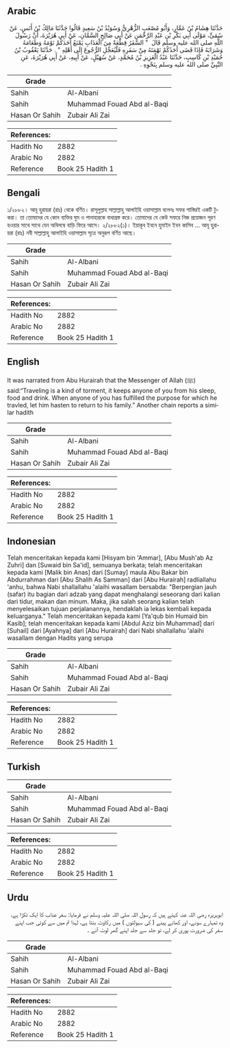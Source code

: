 ## Arabic


<div dir="rtl" lang="ar" style={{fontSize:'larger',backgroundColor:'#f8f9fa',padding:20}}>
حَدَّثَنَا هِشَامُ بْنُ عَمَّارٍ، وَأَبُو مُصْعَبٍ الزُّهْرِيُّ وَسُوَيْدُ بْنُ سَعِيدٍ قَالُوا حَدَّثَنَا مَالِكُ بْنُ أَنَسٍ، عَنْ سُمَىٍّ، مَوْلَى أَبِي بَكْرِ بْنِ عَبْدِ الرَّحْمَنِ عَنْ أَبِي صَالِحٍ السَّمَّانِ، عَنْ أَبِي هُرَيْرَةَ، أَنَّ رَسُولَ اللَّهِ صلى الله عليه وسلم قَالَ ‏ "‏ السَّفَرُ قِطْعَةٌ مِنَ الْعَذَابِ يَمْنَعُ أَحَدَكُمْ نَوْمَهُ وَطَعَامَهُ وَشَرَابَهُ فَإِذَا قَضَى أَحَدُكُمْ نَهْمَتَهُ مِنْ سَفَرِهِ فَلْيُعَجِّلِ الرُّجُوعَ إِلَى أَهْلِهِ ‏"‏ ‏.‏ حَدَّثَنَا يَعْقُوبُ بْنُ حُمَيْدِ بْنِ كَاسِبٍ، حَدَّثَنَا عَبْدُ الْعَزِيزِ بْنُ مُحَمَّدٍ، عَنْ سُهَيْلٍ، عَنْ أَبِيهِ، عَنْ أَبِي هُرَيْرَةَ، عَنِ النَّبِيِّ صلى الله عليه وسلم بِنَحْوِهِ ‏.‏
</div>
<div style={{backgroundColor:'#f8f9fa',padding:20, marginBottom: 10}}><table> <thead> <tr> <th>Grade</th> <th></th> </tr> </thead> <tbody> <tr><td>Sahih</td><td>Al-Albani</td></tr><tr><td>Sahih</td><td>Muhammad Fouad Abd al-Baqi</td></tr><tr><td>Hasan Or Sahih</td><td>Zubair Ali Zai</td></tr></tbody></table><table> <thead> <tr> <th>References:</th> <th></th> </tr> </thead> <tbody><tr><td>Hadith No</td><td>2882</td></tr><tr><td>Arabic No</td><td>2882</td></tr><tr><td>Reference</td><td>Book 25 Hadith 1</td></tr></tbody></table></div>

## Bengali


<div dir="ltr" lang="bn" style={{fontSize:'larger',backgroundColor:'#f8f9fa',padding:20}}>
১/২৮৮২। আবূ হুরায়রা (রাঃ) থেকে বর্ণিত। রাসূলুল্লাহ সাল্লাল্লাহু আলাইহি ওয়াসাল্লাম বলেনঃ সফর শাস্তিরই একটি টুকরা। তা তোমাদের যে কোন ব্যক্তির ঘুম ও পানাহারকে বাধাগ্রস্ত করে। তোমাদের যে কেউ সফরে নিজ প্রয়োজন পূরণ হওয়ার সাথে সাথে যেন অবিলম্বে বাড়ি ফিরে আসে। ২/২৮৮২(১)। ইয়াকূব ইবনে হুমাইদ ইবন কাসিব ... আবূ হুরায়রা (রাঃ) নবী সাল্লাল্লাহু আলাইহি ওয়াসাল্লাম সূত্রে অনুরূপ বর্ণিত আছে।
</div>
<div style={{backgroundColor:'#f8f9fa',padding:20, marginBottom: 10}}><table> <thead> <tr> <th>Grade</th> <th></th> </tr> </thead> <tbody> <tr><td>Sahih</td><td>Al-Albani</td></tr><tr><td>Sahih</td><td>Muhammad Fouad Abd al-Baqi</td></tr><tr><td>Hasan Or Sahih</td><td>Zubair Ali Zai</td></tr></tbody></table><table> <thead> <tr> <th>References:</th> <th></th> </tr> </thead> <tbody><tr><td>Hadith No</td><td>2882</td></tr><tr><td>Arabic No</td><td>2882</td></tr><tr><td>Reference</td><td>Book 25 Hadith 1</td></tr></tbody></table></div>

## English


<div dir="ltr" lang="en" style={{fontSize:'larger',backgroundColor:'#f8f9fa',padding:20}}>
It was narrated from Abu Hurairah that the Messenger of Allah (ﷺ) said:“Traveling is a kind of torment, it keeps anyone of you from his sleep, food and drink. When anyone of you has fulfilled the purpose for which he travled, let him hasten to return to his family.” Another chain reports a similar hadith
</div>
<div style={{backgroundColor:'#f8f9fa',padding:20, marginBottom: 10}}><table> <thead> <tr> <th>Grade</th> <th></th> </tr> </thead> <tbody> <tr><td>Sahih</td><td>Al-Albani</td></tr><tr><td>Sahih</td><td>Muhammad Fouad Abd al-Baqi</td></tr><tr><td>Hasan Or Sahih</td><td>Zubair Ali Zai</td></tr></tbody></table><table> <thead> <tr> <th>References:</th> <th></th> </tr> </thead> <tbody><tr><td>Hadith No</td><td>2882</td></tr><tr><td>Arabic No</td><td>2882</td></tr><tr><td>Reference</td><td>Book 25 Hadith 1</td></tr></tbody></table></div>

## Indonesian


<div dir="ltr" lang="id" style={{fontSize:'larger',backgroundColor:'#f8f9fa',padding:20}}>
Telah menceritakan kepada kami [Hisyam bin 'Ammar], [Abu Mush'ab Az Zuhri] dan [Suwaid bin Sa'id], semuanya berkata; telah menceritakan kepada kami [Malik bin Anas] dari [Sumay] maula Abu Bakar bin Abdurrahman dari [Abu Shalih As Samman] dari [Abu Hurairah] radliallahu 'anhu, bahwa Nabi shallallahu 'alaihi wasallam bersabda: "Berpergian jauh (safar) itu bagian dari adzab yang dapat menghalangi seseorang dari kalian dari tidur, makan dan minum. Maka, jika salah seorang kalian telah menyelesaikan tujuan perjalanannya, hendaklah ia lekas kembali kepada keluarganya." Telah menceritakan kepada kami [Ya'qub bin Humaid bin Kasib]; telah menceritakan kepada kami [Abdul Aziz bin Muhammad] dari [Suhail] dari [Ayahnya] dari [Abu Hurairah] dari Nabi shallallahu 'alaihi wasallam dengan Hadits yang serupa
</div>
<div style={{backgroundColor:'#f8f9fa',padding:20, marginBottom: 10}}><table> <thead> <tr> <th>Grade</th> <th></th> </tr> </thead> <tbody> <tr><td>Sahih</td><td>Al-Albani</td></tr><tr><td>Sahih</td><td>Muhammad Fouad Abd al-Baqi</td></tr><tr><td>Hasan Or Sahih</td><td>Zubair Ali Zai</td></tr></tbody></table><table> <thead> <tr> <th>References:</th> <th></th> </tr> </thead> <tbody><tr><td>Hadith No</td><td>2882</td></tr><tr><td>Arabic No</td><td>2882</td></tr><tr><td>Reference</td><td>Book 25 Hadith 1</td></tr></tbody></table></div>

## Turkish


<div dir="ltr" lang="tr" style={{fontSize:'larger',backgroundColor:'#f8f9fa',padding:20}}>

</div>
<div style={{backgroundColor:'#f8f9fa',padding:20, marginBottom: 10}}><table> <thead> <tr> <th>Grade</th> <th></th> </tr> </thead> <tbody> <tr><td>Sahih</td><td>Al-Albani</td></tr><tr><td>Sahih</td><td>Muhammad Fouad Abd al-Baqi</td></tr><tr><td>Hasan Or Sahih</td><td>Zubair Ali Zai</td></tr></tbody></table><table> <thead> <tr> <th>References:</th> <th></th> </tr> </thead> <tbody><tr><td>Hadith No</td><td>2882</td></tr><tr><td>Arabic No</td><td>2882</td></tr><tr><td>Reference</td><td>Book 25 Hadith 1</td></tr></tbody></table></div>

## Urdu


<div dir="rtl" lang="ur" style={{fontSize:'larger',backgroundColor:'#f8f9fa',padding:20}}>
ابوہریرہ رضی اللہ عنہ کہتے ہیں کہ رسول اللہ صلی اللہ علیہ وسلم نے فرمایا: سفر عذاب کا ایک ٹکڑا ہے، وہ تمہارے سونے، اور کھانے پینے ( کی سہولتوں ) میں رکاوٹ بنتا ہے، لہٰذا تم میں سے کوئی جب اپنے سفر کی ضرورت پوری کر لے، تو جلد سے جلد اپنے گھر لوٹ آئے ۔
</div>
<div style={{backgroundColor:'#f8f9fa',padding:20, marginBottom: 10}}><table> <thead> <tr> <th>Grade</th> <th></th> </tr> </thead> <tbody> <tr><td>Sahih</td><td>Al-Albani</td></tr><tr><td>Sahih</td><td>Muhammad Fouad Abd al-Baqi</td></tr><tr><td>Hasan Or Sahih</td><td>Zubair Ali Zai</td></tr></tbody></table><table> <thead> <tr> <th>References:</th> <th></th> </tr> </thead> <tbody><tr><td>Hadith No</td><td>2882</td></tr><tr><td>Arabic No</td><td>2882</td></tr><tr><td>Reference</td><td>Book 25 Hadith 1</td></tr></tbody></table></div>